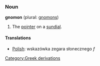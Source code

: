 ===Noun===
'''gnomon''' (plural: [[gnomons]])

# The [[pointer]] on a [[sundial]].

====Translations====
*[[Polish]]: wskazówka zegara słonecznego ''f''
[[Category:Greek derivations]]